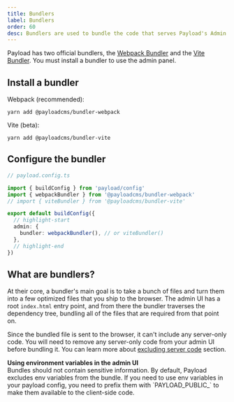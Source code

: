 ```yaml
---
title: Bundlers
label: Bundlers
order: 60
desc: Bundlers are used to bundle the code that serves Payload's Admin Panel.
---
```


Payload has two official bundlers, the [Webpack Bundler](/docs/admin/webpack) and the [Vite Bundler](/docs/admin/vite). You must install a bundler to use the admin panel.

## Install a bundler

Webpack (recommended):

```text
yarn add @payloadcms/bundler-webpack
```

Vite (beta):

```text
yarn add @payloadcms/bundler-vite
```

## Configure the bundler

```ts
// payload.config.ts

import { buildConfig } from 'payload/config'
import { webpackBundler } from '@payloadcms/bundler-webpack'
// import { viteBundler } from '@payloadcms/bundler-vite'

export default buildConfig({
  // highlight-start
  admin: {
    bundler: webpackBundler(), // or viteBundler()
  },
  // highlight-end
})
```

## What are bundlers?

At their core, a bundler's main goal is to take a bunch of files and turn them into a few optimized files that you ship to the browser. The admin UI has a root `index.html` entry point, and from there the bundler traverses the dependency tree, bundling all of the files that are required from that point on.

Since the bundled file is sent to the browser, it can't include any server-only code. You will need to remove any server-only code from your admin UI before bundling it. You can learn more about [excluding server code](/docs/admin/excluding-server-code) section.

<Banner type="warning">
  <strong>Using environment variables in the admin UI</strong>
  <br />
  Bundles should not contain sensitive information. By default, Payload excludes env variables from
  the bundle. If you need to use env variables in your payload config, you need to prefix them with
  `PAYLOAD_PUBLIC_` to make them available to the client-side code.
</Banner>
